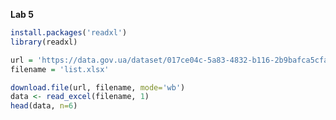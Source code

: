 **Lab 5**

```r
install.packages('readxl')
library(readxl)

url = 'https://data.gov.ua/dataset/017ce04c-5a83-4832-b116-2b9bafca5cfa/resource/7e965fe4-8abe-477c-b3df-a05bbe2c96d7/download/list.xlsx'
filename = 'list.xlsx'

download.file(url, filename, mode='wb')
data <- read_excel(filename, 1)
head(data, n=6)
```